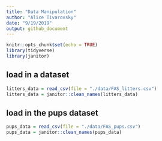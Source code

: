 ```yaml
---
title: "Data Manipulation"
author: "Alice Tivarovsky"
date: "9/19/2019"
output: github_document
---
```


```r
knitr::opts_chunk$set(echo = TRUE)
library(tidyverse)
library(janitor)
```


## load in a dataset

```r
litters_data = read_csv(file = "./data/FAS_litters.csv")
litters_data = janitor::clean_names(litters_data)
```

## load in the pups dataset

```r
pups_data = read_csv(file = "./data/FAS_pups.csv")
pups_data = janitor::clean_names(pups_data)

```